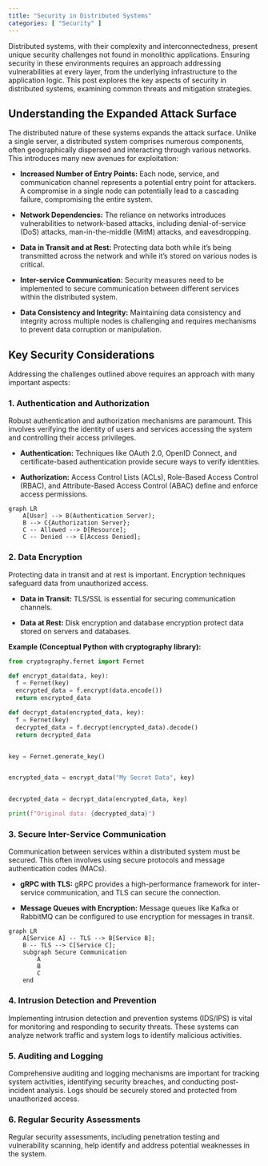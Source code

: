 ```yaml
---
title: "Security in Distributed Systems"
categories: [ "Security" ]
---
```


Distributed systems, with their complexity and interconnectedness, present unique security challenges not found in monolithic applications. Ensuring security in these environments requires an approach addressing vulnerabilities at every layer, from the underlying infrastructure to the application logic.
 This post explores the key aspects of security in distributed systems, examining common threats and mitigation strategies.

## Understanding the Expanded Attack Surface

The distributed nature of these systems expands the attack surface. Unlike a single server, a distributed system comprises numerous components, often geographically dispersed and interacting through various networks. This introduces many new avenues for exploitation:

-   **Increased Number of Entry Points:** Each node, service, and communication channel represents a potential entry point for attackers. A compromise in a single node can potentially lead to a cascading failure, compromising the entire system.

-   **Network Dependencies:** The reliance on networks introduces vulnerabilities to network-based attacks, including denial-of-service (DoS) attacks, man-in-the-middle (MitM) attacks, and eavesdropping.

-   **Data in Transit and at Rest:** Protecting data both while it's being transmitted across the network and while it's stored on various nodes is critical.

-   **Inter-service Communication:** Security measures need to be implemented to secure communication between different services within the distributed system.

-   **Data Consistency and Integrity:** Maintaining data consistency and integrity across multiple nodes is challenging and requires mechanisms to prevent data corruption or manipulation.


## Key Security Considerations

Addressing the challenges outlined above requires an approach with many important aspects:

### 1. Authentication and Authorization

Robust authentication and authorization mechanisms are paramount. This involves verifying the identity of users and services accessing the system and controlling their access privileges.

-   **Authentication:** Techniques like OAuth 2.0, OpenID Connect, and certificate-based authentication provide secure ways to verify identities.

-   **Authorization:** Access Control Lists (ACLs), Role-Based Access Control (RBAC), and Attribute-Based Access Control (ABAC) define and enforce access permissions.

```mermaid
graph LR
    A[User] --> B(Authentication Server);
    B --> C{Authorization Server};
    C -- Allowed --> D[Resource];
    C -- Denied --> E[Access Denied];
```

### 2. Data Encryption

Protecting data in transit and at rest is important. Encryption techniques safeguard data from unauthorized access.

-   **Data in Transit:** TLS/SSL is essential for securing communication channels.

-   **Data at Rest:** Disk encryption and database encryption protect data stored on servers and databases.

**Example (Conceptual Python with cryptography library):**

``` python
from cryptography.fernet import Fernet

def encrypt_data(data, key):
  f = Fernet(key)
  encrypted_data = f.encrypt(data.encode())
  return encrypted_data

def decrypt_data(encrypted_data, key):
  f = Fernet(key)
  decrypted_data = f.decrypt(encrypted_data).decode()
  return decrypted_data


key = Fernet.generate_key()


encrypted_data = encrypt_data("My Secret Data", key)


decrypted_data = decrypt_data(encrypted_data, key)

print(f"Original data: {decrypted_data}")
```

### 3. Secure Inter-Service Communication

Communication between services within a distributed system must be secured. This often involves using secure protocols and message authentication codes (MACs).

-   **gRPC with TLS:** gRPC provides a high-performance framework for inter-service communication, and TLS can secure the connection.

-   **Message Queues with Encryption:** Message queues like Kafka or RabbitMQ can be configured to use encryption for messages in transit.

```mermaid
graph LR
    A[Service A] -- TLS --> B[Service B];
    B -- TLS --> C[Service C];
    subgraph Secure Communication
        A
        B
        C
    end
```

### 4. Intrusion Detection and Prevention

Implementing intrusion detection and prevention systems (IDS/IPS) is vital for monitoring and responding to security threats. These systems can analyze network traffic and system logs to identify malicious activities.

### 5. Auditing and Logging

Comprehensive auditing and logging mechanisms are important for tracking system activities, identifying security breaches, and conducting post-incident analysis. Logs should be securely stored and protected from unauthorized access.

### 6. Regular Security Assessments

Regular security assessments, including penetration testing and vulnerability scanning, help identify and address potential weaknesses in the system.